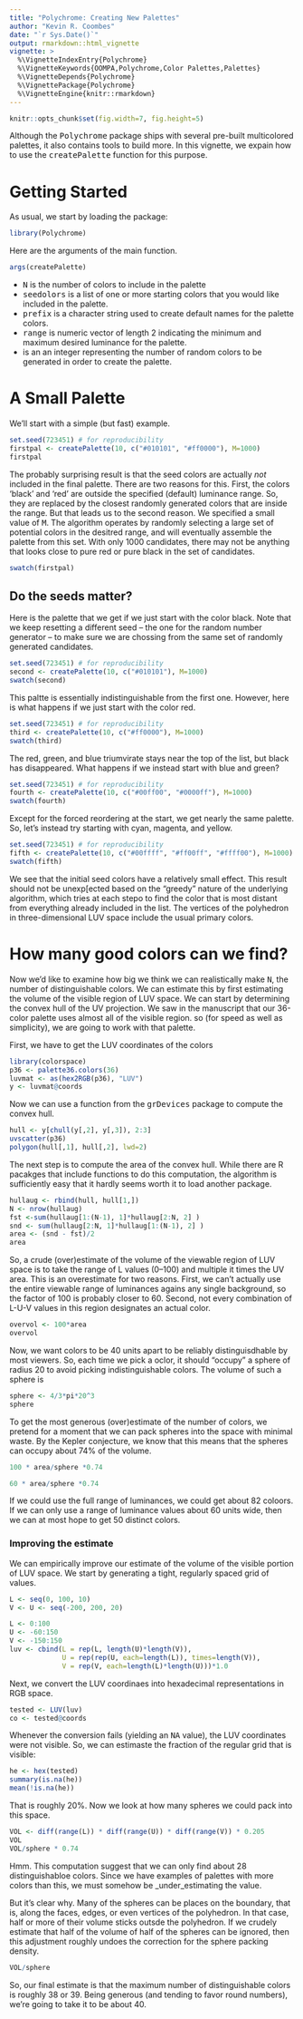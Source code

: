 ---
title: "Polychrome: Creating New Palettes"
author: "Kevin R. Coombes"
date: "`r Sys.Date()`"
output: rmarkdown::html_vignette
vignette: >
  %\VignetteIndexEntry{Polychrome}
  %\VignetteKeywords{OOMPA,Polychrome,Color Palettes,Palettes}
  %\VignetteDepends{Polychrome}
  %\VignettePackage{Polychrome}
  %\VignetteEngine{knitr::rmarkdown}
---

```{r opts,echo=FALSE}
knitr::opts_chunk$set(fig.width=7, fig.height=5)
```

Although the <tt>Polychrome</tt> package ships with several pre-built
multicolored palettes, it also contains tools to build more.  In this
vignette, we expain how to use the <tt>createPalette</tt> function for
this purpose.

# Getting Started

As usual, we start by loading the package:

```{r lib}
library(Polychrome)
```

Here are the arguments of the main function.
```{r args}
args(createPalette)
```

+ <tt>N</tt> is the number of colors to include in the palette
+ <tt>seedolors</tt> is a list of one or more starting colors that you would like included in the palette.
+ <tt>prefix</tt> is a character string used to create default names for the palette colors.
+ <tt>range</tt> is numeric vector of length 2 indicating the minimum and maximum desired luminance for the palette.
+ <M> is an an integer representing the number of random colors to be generated in order to create the palette.

# A Small Palette
We'll start with a simple (but fast) example.
```{r first10}
set.seed(723451) # for reproducibility
firstpal <- createPalette(10, c("#010101", "#ff0000"), M=1000)
firstpal
```

The probably surprising result is that the seed colors are actually _not_ included in the
final palette. There are two reasons for this.  First, the colors 'black' and 'red' are
outside the specified (default) luminance range. So, they are replaced by the closest
randomly generated colors that are inside the range.  But that leads us to the second reason.
We specified a small value of <tt>M</tt>.  The algorithm operates by randomly selecting a
large set of potential colors in the desitred range, and will eventually assemble the palette
from this set.  With only 1000 candidates, there may not be anything that looks close to pure
red or pure black in the set of candidates.

```{r firstswatch, fig.cap="First palette"}
swatch(firstpal)
```

## Do the seeds matter?
Here is the palette that we get if we just start with the color black. Note that we keep
resetting a different seed -- the one for the random number generator -- to make sure we
are chossing from the same set of randomly generated candidates. 
```{r second, fig.cap="A pallete from a single black seed."}
set.seed(723451) # for reproducibility
second <- createPalette(10, c("#010101"), M=1000)
swatch(second)
```

This paltte is essentially indistinguishable from the first one. However, here is what
happens if we just start with the color red.
```{r third, fig.cap="A palette from a single red seed."}
set.seed(723451) # for reproducibility
third <- createPalette(10, c("#ff0000"), M=1000)
swatch(third)
```

The red, green, and blue triumvirate stays near the top of the list, but black has
disappeared. What happens if we instead start with blue and green?

```{r fourth, fig.cap="A blue and green seeded palette."}
set.seed(723451) # for reproducibility
fourth <- createPalette(10, c("#00ff00", "#0000ff"), M=1000)
swatch(fourth)
```

Except for the forced reordering at the start, we get nearly the same palette. So, let's
instead try starting with cyan, magenta, and yellow.

```{r fifth, fig.cap="A CMY seeded palete."}
set.seed(723451) # for reproducibility
fifth <- createPalette(10, c("#00ffff", "#ff00ff", "#ffff00"), M=1000)
swatch(fifth)
```

We see that the initial seed colors have a relatively small effect.  This result should
not be unexp[ected based on the "greedy" nature of the underlying algorithm, which tries
at each stepo to find the color that is most distant from everything already included in
the list.  The vertices of the polyhedron in three-dimensional LUV space include the
usual primary colors.

# How many good colors can we find?
Now we'd like to examine how big we think we can realistically make <tt>N</tt>, the
number of distinguishable colors. We can estimate this by first estimating the volume 
of the visible region of LUV space. We can start by determining the convex hull of the
UV projection.  We saw in the manuscript that our 36-color palette uses almost all of
the visible region. so (for speed as well as simplicity), we are going to work with
that palette.

First, we have to get the LUV coordinates of the colors
```{r luv36}
library(colorspace)
p36 <- palette36.colors(36)
luvmat <- as(hex2RGB(p36), "LUV")
y <- luvmat@coords
```
Now we can use a function from the <tt>grDevices</tt> package to compute the convex hull.
```{r hull, fig.width=6,fig.height=6,fig.cap="The convex hull of the UV coordinates of the 36-color palette."}
hull <- y[chull(y[,2], y[,3]), 2:3]
uvscatter(p36)
polygon(hull[,1], hull[,2], lwd=2)
```

The next step is to compute the area of the convex hull. While there are R pacakges that
include functions to do this computation, the algorithm is sufficiently easy that it hardly
seems worth it to load another package.
```{r area}
hullaug <- rbind(hull, hull[1,])
N <- nrow(hullaug)
fst <-sum(hullaug[1:(N-1), 1]*hullaug[2:N, 2] )
snd <- sum(hullaug[2:N, 1]*hullaug[1:(N-1), 2] )
area <- (snd - fst)/2
area
```
So, a crude (over)estimate of the volume of the viewable region of LUV space is to take the
range of L values (0--100) and multiple it times the UV area. This is an overestimate for
two reasons. First, we can't actually use the entire viewable range of luminances agains any
single background, so the factor of 100 is probably closer to 60. Second, not every combination
of L-U-V values in this region designates an actual color.
```{r uppervol}
overvol <- 100*area
overvol
```

Now, we want colors to be 40 units apart to be reliably distinguisdhable by most viewers.
So, each time we pick a oclor, it should "occupy" a sphere of radius 20 to avoid picking
indistinguishable colors.  The volume of such a sphere is
```{r volsphere}
sphere <- 4/3*pi*20^3
sphere
```

To get the most generous (over)estimate of the number of colors, we pretend for a moment
that we can pack spheres into the space with minimal waste. By the Kepler conjecture, we
know that this means that the spheres can occupy about 74% of the volume.
```{r fat}
100 * area/sphere *0.74

60 * area/sphere *0.74
```
If we could use the full range of luminances, we could get about 82 coloors. If we can
only use a range of luminance values about 60 units wide, then we can at most hope to get
50 distinct colors.

### Improving the estimate
We can empirically improve our estimate of the volume of the visible portion of LUV space. 
We start by generating a tight, regularly spaced grid of values.
```{r what}
L <- seq(0, 100, 10)
V <- U <- seq(-200, 200, 20)

L <- 0:100
U <- -60:150
V <- -150:150
luv <- cbind(L = rep(L, length(U)*length(V)),
             U = rep(rep(U, each=length(L)), times=length(V)),
             V = rep(V, each=length(L)*length(U)))*1.0
```
Next, we convert the LUV coordinaes into hexadecimal representations in RGB space.
```{r hexify}
tested <- LUV(luv)
co <- tested@coords
```
Whenever the conversion fails (yielding an <tt>NA</tt> value), the LUV coordinates were
not visible. So, we can estimaste the fraction of the regular grid that is visible:
```{r }
he <- hex(tested)
summary(is.na(he))
mean(!is.na(he))
```
That is roughly 20%.  Now we look at how many spheres we could pack into this space.

```{r}
VOL <- diff(range(L)) * diff(range(U)) * diff(range(V)) * 0.205
VOL
VOL/sphere * 0.74
```
Hmm. This computation suggest that we can only find about 28 distinguishabloe colors. 
Since we have examples of palettes with more colors than this, we must somehow be
_under_estimating the value.

But it's clear why.  Many of the spheres can be places on the boundary, that is,
along the faces, edges, or even vertices of the polyhedron.  In that case, half or
more of their volume sticks outsde the polyhedron. If we crudely estimate that half
of the volume of half of the spheres can be ignored, then this adjustment roughly
undoes the correction for the sphere packing density. 
```{r final}
VOL/sphere
```
So, our final estimate is that the maximum number of distinguishable colors is 
roughly 38 or 39.  Being generous (and tending to favor round numbers), we're
going to take it to be about 40.
